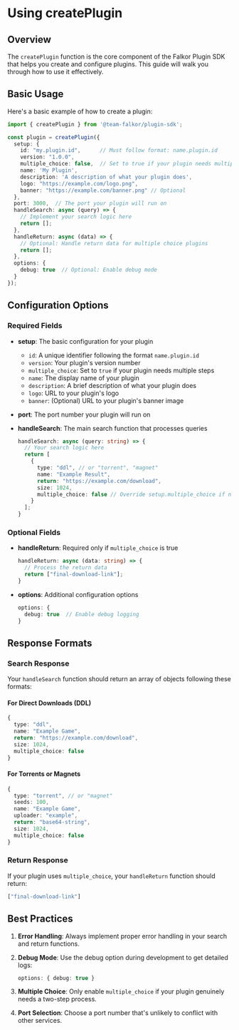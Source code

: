 # Using createPlugin

## Overview

The `createPlugin` function is the core component of the Falkor Plugin SDK that helps you create and configure plugins. This guide will walk you through how to use it effectively.

## Basic Usage

Here's a basic example of how to create a plugin:

```typescript
import { createPlugin } from '@team-falkor/plugin-sdk';

const plugin = createPlugin({
  setup: {
    id: "my.plugin.id",      // Must follow format: name.plugin.id
    version: "1.0.0",
    multiple_choice: false,  // Set to true if your plugin needs multiple steps
    name: 'My Plugin',
    description: 'A description of what your plugin does',
    logo: "https://example.com/logo.png",
    banner: "https://example.com/banner.png" // Optional
  },
  port: 3000,  // The port your plugin will run on
  handleSearch: async (query) => {
    // Implement your search logic here
    return [];
  },
  handleReturn: async (data) => {
    // Optional: Handle return data for multiple choice plugins
    return [];
  },
  options: {
    debug: true  // Optional: Enable debug mode
  }
});
```

## Configuration Options

### Required Fields

- **setup**: The basic configuration for your plugin
  - `id`: A unique identifier following the format `name.plugin.id`
  - `version`: Your plugin's version number
  - `multiple_choice`: Set to `true` if your plugin needs multiple steps
  - `name`: The display name of your plugin
  - `description`: A brief description of what your plugin does
  - `logo`: URL to your plugin's logo
  - `banner`: (Optional) URL to your plugin's banner image

- **port**: The port number your plugin will run on

- **handleSearch**: The main search function that processes queries
  ```typescript
  handleSearch: async (query: string) => {
    // Your search logic here
    return [
      {
        type: "ddl", // or "torrent", "magnet"
        name: "Example Result",
        return: "https://example.com/download",
        size: 1024,
        multiple_choice: false // Override setup.multiple_choice if needed
      }
    ];
  }
  ```

### Optional Fields

- **handleReturn**: Required only if `multiple_choice` is true
  ```typescript
  handleReturn: async (data: string) => {
    // Process the return data
    return ["final-download-link"];
  }
  ```

- **options**: Additional configuration options
  ```typescript
  options: {
    debug: true  // Enable debug logging
  }
  ```

## Response Formats

### Search Response

Your `handleSearch` function should return an array of objects following these formats:

#### For Direct Downloads (DDL)
```typescript
{
  type: "ddl",
  name: "Example Game",
  return: "https://example.com/download",
  size: 1024,
  multiple_choice: false
}
```

#### For Torrents or Magnets
```typescript
{
  type: "torrent", // or "magnet"
  seeds: 100,
  name: "Example Game",
  uploader: "example",
  return: "base64-string",
  size: 1024,
  multiple_choice: false
}
```

### Return Response

If your plugin uses `multiple_choice`, your `handleReturn` function should return:
```typescript
["final-download-link"]
```

## Best Practices

1. **Error Handling**: Always implement proper error handling in your search and return functions.

2. **Debug Mode**: Use the debug option during development to get detailed logs:
   ```typescript
   options: { debug: true }
   ```

3. **Multiple Choice**: Only enable `multiple_choice` if your plugin genuinely needs a two-step process.

4. **Port Selection**: Choose a port number that's unlikely to conflict with other services.
